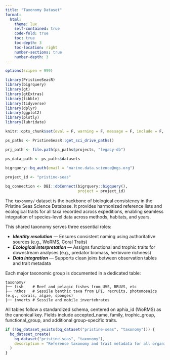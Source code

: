 ```yaml
---
title: "Taxonomy Dataset"
format: 
  html:
    theme: lux
    self-contained: true
    code-fold: true
    toc: true 
    toc-depth: 3
    toc-location: right
    number-sections: true
    number-depth: 3
---
```


```r
options(scipen = 999)

library(PristineSeasR)
library(bigrquery)
library(gt)
library(gtExtras)
library(tibble)
library(tidyverse)
library(dplyr)
library(ggplot2)
library(plotly)
library(lubridate)

knitr::opts_chunk$set(eval = F, warning = F, message = F, include = F, echo = F)

ps_paths <- PristineSeasR::get_sci_drive_paths()

prj_path <- file.path(ps_paths$projects, "legacy-db")

ps_data_path <- ps_paths$datasets
  
bigrquery::bq_auth(email = "marine.data.science@ngs.org")

project_id <- "pristine-seas"

bq_connection <- DBI::dbConnect(bigrquery::bigquery(), 
                                project = project_id)
```

The `taxonomy/` dataset is the backbone of biological consistency in the Pristine Seas Science Database. It provides harmonized reference lists and ecological traits for all taxa recorded across expeditions, enabling seamless integration of species-level data across methods, habitats, and years.

This shared taxonomy serves three essential roles:

  - ***Identity resolution*** — Ensures consistent naming using authoritative sources (e.g., WoRMS, Coral Traits)
  - ***Ecological interpretation*** — Assigns functional and trophic traits for downstream analyses (e.g., predator biomass, herbivore richness)
  - ***Data integration*** — Supports clean joins between observation tables and trait metadata

Each major taxonomic group is documented in a dedicated table:

``` text
taxonomy/
├── fish    # Reef and pelagic fishes from UVS, BRUVS, etc
├── nthos   # Sessile benthic taxa from LPI, recruits, photomosaics (e.g., corals, algae, sponges)
├── inverts # Sessile and mobile invertebrates
```

All tables follow a standardized schema, centered on aphia_id (WoRMS) as the canonical key. Fields include accepted_name, family, trophic_group, functional_group, and additional group-specific traits.


```r
if (!bq_dataset_exists(bq_dataset("pristine-seas", "taxonomy"))) {
  bq_dataset_create(
    bq_dataset("pristine-seas", "taxonomy"),
    description = "Reference taxonomy and trait metadata for all organisms recorded in Pristine Seas surveys. Provides standardized species names, AphiaIDs, and ecological groupings across methods."
  )
}
```

